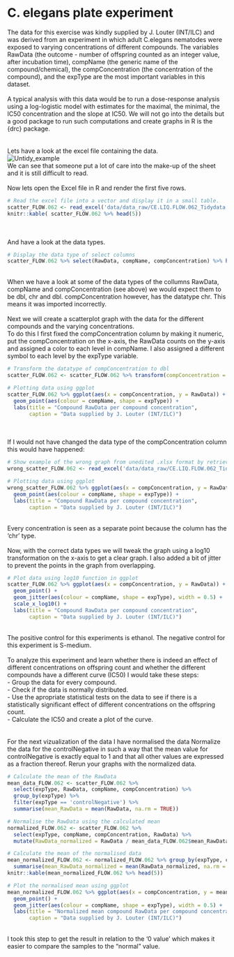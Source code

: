 C. elegans plate experiment 
================================================================================
The data for this exercise was kindly supplied by J. Louter (INT/ILC) and was derived from an experiment in which adult C.elegans nematodes were exposed to varying concentrations of different compounds. The variables RawData (the outcome - number of offspring counted as an integer value, after incubation time), compName (the generic name of the compound/chemical), the compConcentration (the concentration of the compound), and the expType are the most important variables in this dataset.
<br> <br>
A typical analysis with this data would be to run a dose-response analysis using a log-logistic model with estimates for the maximal, the minimal, the IC50 concentration and the slope at IC50. We will not go into the details but a good package to run such computations and create graphs in R is the {drc} package. 
<br> <br> <br>
Lets have a look at the excel file containing the data. 
<br>
![Untidy_example](./data/data_raw/Untidy_example.png) 
<br>
We can see that someone put a lot of care into the make-up of the sheet and it is still difficult to read. 
<br> <br>
Now lets open the Excel file in R and render the first five rows.
```r
# Read the excel file into a vector and display it in a small table.
scatter_FLOW.062 <- read_excel('data/data_raw/CE.LIQ.FLOW.062_Tidydata.xlsx') 
knitr::kable( scatter_FLOW.062 %>% head(5))
```
<br> <br> 
And have a look at the data types.
```r
# Display the data type of select columns
scatter_FLOW.062 %>% select(RawData, compName, compConcentration) %>% head(1)
```
<br>
When we have a look at some of the data types of the collumns RawData, compName and compConcentration (see above) we would expect them to be dbl, chr and dbl. compConcentration however, has the datatype chr. This means it was imported incorrectly.
<br> <br>
Next we will create a scatterplot graph with the data for the different compounds and the varying concentrations. 
<br>
To do this I first fixed the compConcentration column by making it numeric, put the compConcentration on the x-axis, the RawData counts on the y-axis and assigned a color to each level in compName. I also assigned a different symbol to each level by the expType variable.
```r
# Transform the datatype of compConcentration to dbl
scatter_FLOW.062 <- scatter_FLOW.062 %>% transform(compConcentration = as.double(compConcentration))

# Plotting data using ggplot
scatter_FLOW.062 %>% ggplot(aes(x = compConcentration, y = RawData)) + 
  geom_point(aes(colour = compName, shape = expType)) + 
  labs(title = "Compound RawData per compound concentration",
       caption = "Data supplied by J. Louter (INT/ILC)") 
```
<br> <br>
If I would not have changed the data type of the compConcentration column this would have happened:
```r
# Show example of the wrong graph from unedited .xlsx format by retrieving data
wrong_scatter_FLOW.062 <- read_excel('data/data_raw/CE.LIQ.FLOW.062_Tidydata.xlsx')

# Plotting data using ggplot
wrong_scatter_FLOW.062 %>% ggplot(aes(x = compConcentration, y = RawData)) + 
  geom_point(aes(colour = compName, shape = expType)) + 
  labs(title = "Compound RawData per compound concentration",
       caption = "Data supplied by J. Louter (INT/ILC)") 
```
<br>
Every concentration is seen as a separate point because the column has the 'chr' type.
<br> <br>
Now, with the correct data types we will tweak the graph using a log10 transformation on the x-axis to get a clear graph. I also added a bit of jitter to prevent the points in the graph from overlapping.
```r
# Plot data using log10 function in ggplot
scatter_FLOW.062 %>% ggplot(aes(x = compConcentration, y = RawData)) + 
  geom_point() + 
  geom_jitter(aes(colour = compName, shape = expType), width = 0.5) +
  scale_x_log10() +
  labs(title = "Compound RawData per compound concentration",
       caption = "Data supplied by J. Louter (INT/ILC)") 
```
<br>
The positive control for this experiments is ethanol. The negative control for this experiment is S-medium.
<br> <br>
To analyze this experiment and learn whether there is indeed an effect of different concentrations on offspring count and whether the different compounds have a different curve (IC50) I would take these steps:
<br>
- Group the data for every compound. <br>
- Check if the data is normally distributed. <br>
- Use the apropriate statistical tests on the data to see if there is a statistically significant effect of different concentrations on the offspring count. <br>
- Calculate the IC50 and create a plot of the curve. <br>
<br> <br>
For the next vizualization of the data I have normalised the data 
Normalize the data for the controlNegative in such a way that the mean value for controlNegative is exactly equal to 1 and that all other values are expressed as a fraction thereof. Rerun your graphs with the normalized data.

```r
# Calculate the mean of the RawData
mean_data_FLOW.062 <- scatter_FLOW.062 %>% 
  select(expType, RawData, compName, compConcentration) %>% 
  group_by(expType) %>% 
  filter(expType == 'controlNegative') %>% 
  summarise(mean_RawData = mean(RawData, na.rm = TRUE)) 

# Normalise the RawData using the calculated mean
normalized_FLOW.062 <- scatter_FLOW.062 %>% 
  select(expType, compName, compConcentration, RawData) %>%
  mutate(RawData_normalized = RawData / mean_data_FLOW.062$mean_RawData)

# Calculate the mean of the normalised data
mean_normalized_FLOW.062 <- normalized_FLOW.062 %>% group_by(expType, compName, compConcentration) %>%
  summarise(mean_RawData_normalized = mean(RawData_normalized, na.rm = TRUE))
knitr::kable(mean_normalized_FLOW.062 %>% head(5))

# Plot the normalised mean using ggplot
mean_normalized_FLOW.062 %>% ggplot(aes(x = compConcentration, y = mean_RawData_normalized)) + 
  geom_point() + 
  geom_jitter(aes(colour = compName, shape = expType), width = 0.5) +
  labs(title = "Normalized mean compound RawData per compound concentration",
       caption = "Data supplied by J. Louter (INT/ILC)") 
```
<br>
I took this step to get the result in relation to the '0 value' which makes it easier to compare the samples to the "normal" value. 

